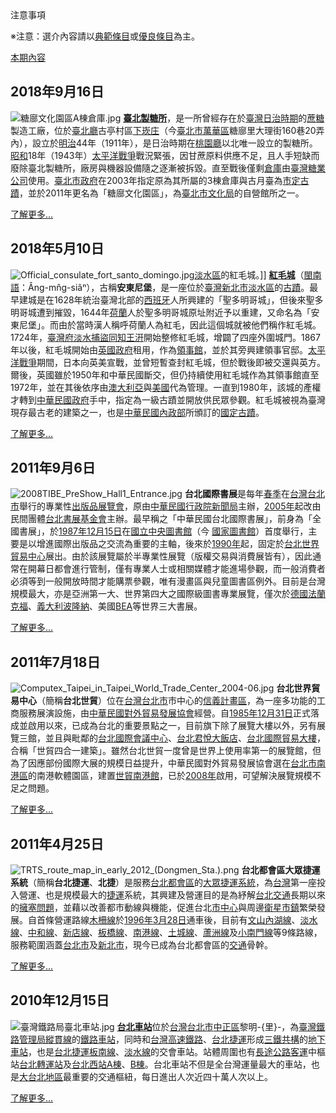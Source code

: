 ;注意事項
※注意：選介內容請以[[Wikipedia:典范条目|典範條目]]或[[Wikipedia:優良條目|優良條目]]為主。

;[[Portal:台北/特色條目|本期內容]]
{{quote|
{{Portal:臺北/精選條目/1}}
}}

==2018年9月16日==
[[File:糖廍文化園區A棟倉庫.jpg|left]]
'''[[臺北製糖所|臺北製糖所]]'''，是一所曾經存在於[[臺灣日治時期|臺灣日治時期]]的[[蔗糖|蔗糖]]製造工廠，位於[[臺北廳|臺北廳]]古亭村區[[下崁_(臺北市)|下崁庄]]（今[[臺北市|臺北市]][[萬華區|萬華區]]糖廍里大理街160巷20弄內），設立於[[明治|明治]]44年（1911年），是日治時期在[[桃園市|桃園廳]]以北唯一設立的製糖所。[[昭和|昭和]]18年（1943年）[[太平洋战争|太平洋戰爭]]戰況緊張，因甘蔗原料供應不足，且人手短缺而廢除臺北製糖所，廠房與機器設備隨之逐漸被拆毀。直至戰後僅剩[[倉庫|倉庫]]由[[台灣糖業公司|臺灣糖業公司]]使用。[[臺北市政府|臺北市政府]]在2003年指定原為其所屬的3棟倉庫與古月臺為[[臺北市文化資產#市定古蹟|市定古蹟]]，並於2011年更名為「糖廍文化園區」，為[[臺北市政府文化局|臺北市文化局]]的自營館所之一。

[[臺北製糖所|了解更多...]]

==2018年5月10日==
[[File:Official_consulate_fort_santo_domingo.jpg|left]][[淡水區|淡水區]]的紅毛城。]]
'''[[紅毛城|紅毛城]]'''（[[閩南語|閩南語]]：Âng-mn̂g-siâⁿ），古稱'''安東尼堡'''，是一座位於[[臺灣|臺灣]][[新北市|新北市]][[淡水區|淡水區]]的[[古蹟|古蹟]]。最早建城是在1628年統治臺灣北部的[[西班牙|西班牙]]人所興建的「聖多明哥城」，但後來聖多明哥城遭到摧毀，1644年[[荷蘭|荷蘭]]人於聖多明哥城原址附近予以重建，又命名為「安東尼堡」。而由於當時漢人稱呼荷蘭人為紅毛，因此這個城就被他們稱作紅毛城。1724年，[[臺灣府淡水捕盜同知|臺灣府淡水捕盜同知]][[王汧|王汧]]開始整修紅毛城，增闢了四座外圍城門。1867年以後，紅毛城開始由[[英國政府|英國政府]]租用，作為[[英國駐外機構列表|領事館]]，並於其旁興建領事官邸。[[太平洋戰爭|太平洋戰爭]]期間，日本向英美宣戰，並曾短暫查封紅毛城，但於戰後即被交還與英方。爾後，英國雖於1950年和中華民國斷交，但仍持續使用紅毛城作為其領事館直至1972年，並在其後依序由[[澳大利亞|澳大利亞]]與[[美國|美國]]代為管理。一直到1980年，該城的產權才轉到[[中華民國政府|中華民國政府]]手中，指定為一級古蹟並開放供民眾參觀。紅毛城被視為臺灣現存最古老的建築之一，也是[[中華民國內政部|中華民國內政部]]所頒訂的[[臺灣古蹟列表#國定古蹟|國定古蹟]]。

[[紅毛城|了解更多...]]

==2011年9月6日==
[[File:2008TIBE_PreShow_Hall1_Entrance.jpg|left]]
'''台北國際書展'''是每年[[春季|春季]]在[[台灣|台灣]][[台北市|台北市]]舉行的專業性[[出版品|出版品]][[展覽會|展覽會]]，原由[[中華民國|中華民國]][[行政院新聞局|行政院新聞局]]主辦，[[2005年|2005年]]起改由民間團體[[台北書展基金會|台北書展基金會]]主辦。最早稱之「中華民國台北國際書展」，前身為「全國書展」，於[[1987年|1987年]][[12月15日|12月15日]]在[[國家圖書館_(中華民國)|國立中央圖書館]]（今 [[國家圖書館_(中華民國)|國家圖書館]]）首度舉行，主要是以增進國際出版品之交流為重要的主軸，後來於[[1990年|1990年]]起，固定於[[台北世界貿易中心|台北世界貿易中心]]展出。由於該展覽屬於半專業性展覽（版權交易與消費展皆有），因此通常在開幕日都會進行管制，僅有專業人士或相關媒體才能進場參觀，而一般消費者必須等到一般開放時間才能購票參觀，唯有漫畫區與兒童圖書區例外。目前是台灣規模最大，亦是亞洲第一大、世界第四大之國際級圖書專業展覽，僅次於[[德國|德國]][[法蘭克福書展|法蘭克福]]、[[義大利|義大利]][[波隆納國際兒童圖書博覽會|波隆納]]、美國[[BEA書展|BEA]]等世界三大書展。

[[台北國際書展|了解更多...]]

==2011年7月18日==
[[File:Computex_Taipei_in_Taipei_World_Trade_Center_2004-06.jpg|left]]
'''台北世界貿易中心'''（簡稱'''台北世貿'''）位在[[台灣|台灣]][[台北市|台北市]]市中心的[[信義計畫區|信義計畫區]]，為一座多功能的工商服務展演設施，由[[中華民國對外貿易發展協會|中華民國對外貿易發展協會]]經營。自[[1985年|1985年]][[12月31日|12月31日]]正式落成並啟用以來，已成為台北的重要景點之一，目前旗下除了展覽大樓以外，另有展覽三館，並且與毗鄰的[[台北國際會議中心|台北國際會議中心]]、[[台北君悅大飯店|台北君悅大飯店]]、[[台北國際貿易大樓|台北國際貿易大樓]]，合稱「世貿四合一建築」。雖然台北世貿一度曾是世界上使用率第一的展覽館，但為了因應部份國際大展的規模日益提升，中華民國對外貿易發展協會選在[[台北市|台北市]][[南港區|南港區]]的南港軟體園區，建置[[台北世界貿易中心南港展覽館|世貿南港館]]，已於[[2008年|2008年]]啟用，可望解決展覽規模不足之問題。

[[台北世界貿易中心|了解更多...]]

==2011年4月25日==
[[File:TRTS_route_map_in_early_2012_(Dongmen_Sta.).png|left]]
'''台北都會區大眾捷運系統'''（簡稱'''台北捷運'''、'''北捷'''）是服務[[臺北都會區|台北都會區]]的[[城市轨道交通系统|大眾捷運系統]]，為[[台灣|台灣]]第一座投入營運、也是規模最大的[[捷運|捷運]]系統，其興建及營運目的是為紓解[[台北交通|台北交通]]長期以來的[[交通堵塞|擁塞問題]]，並藉以改善都市動線與機能，促進台北[[市中心|市中心]]與周邊[[衛星城市|衛星市鎮]]繁榮發展。自首條營運路線[[台北捷運文山線|木柵線]]於[[1996年|1996年]][[3月28日|3月28日]]通車後，目前有[[文山內湖線|文山內湖線]]、[[台北捷運淡水線|淡水線]]、[[台北捷運中和線|中和線]]、[[台北捷運新店線|新店線]]、[[板橋線|板橋線]]、[[南港線|南港線]]、[[土城線|土城線]]、[[蘆洲線|蘆洲線]]及[[小南門線|小南門線]]等9條路線，服務範圍涵蓋[[臺北市|台北市]]及[[新北市|新北市]]，現今已成為台北都會區的[[交通|交通]]骨幹。

[[台北捷運|了解更多...]]

==2010年12月15日==
[[File:臺灣鐵路局臺北車站.jpg|left]]
'''[[台北車站|台北車站]]'''位於[[台灣|台灣]][[台北市|台北市]][[中正區_(台北市)|中正區]]黎明-{里}-，為[[臺灣鐵路管理局|臺灣鐵路管理局]][[縱貫線_(北段)|縱貫線]]的[[鐵路車站|鐵路車站]]，同時和[[台灣高速鐵路|台灣高速鐵路]]、[[台北捷運|台北捷運]]形成[[共構與共站|三鐵共構]]的[[鐵路地下化|地下車站]]，也是[[台北捷運|台北捷運]][[台北捷運板南線|板南線]]、[[台北捷運淡水線|淡水線]]的交會車站。站體周圍也有[[台灣汽車客運|長途公路客運]]中樞站[[台北轉運站|台北轉運站]]及[[台北西站A棟|台北西站A棟]]、[[台北西站B棟|B棟]]。台北車站不但是全台灣運量最大的車站，也是[[臺北都會區|大台北地區]]最重要的交通樞紐，每日進出人次近四十萬人次以上。

[[台北車站|了解更多...]]
